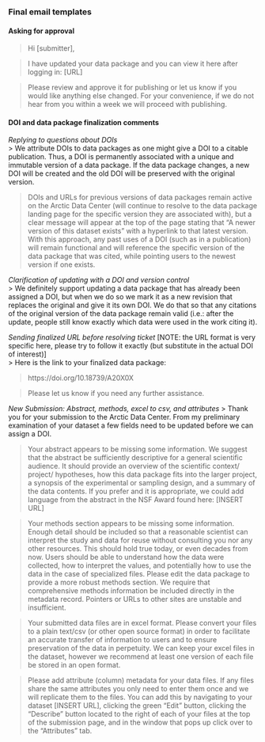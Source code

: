 ### Final email templates

#### Asking for approval

> Hi [submitter],

> I have updated your data package and you can view it here after logging in: [URL]

> Please review and approve it for publishing or let us know if you would like anything else changed. For your convenience, if we do not hear from you within a week we will proceed with publishing.


#### DOI and data package finalization comments

*Replying to questions about DOIs*  
> We attribute DOIs to data packages as one might give a DOI to a citable publication. Thus, a DOI is permanently associated with a unique and immutable version of a data package. If the data package changes, a new DOI will be created and the old DOI will be preserved with the original version.

> DOIs and URLs for previous versions of data packages remain active on the Arctic Data Center (will continue to resolve to the data package landing page for the specific version they are associated with), but a clear message will appear at the top of the page stating that “A newer version of this dataset exists” with a hyperlink to that latest version. With this approach, any past uses of a DOI (such as in a publication) will remain functional and will reference the specific version of the data package that was cited, while pointing users to the newest version if one exists.

*Clarification of updating with a DOI and version control*  
> We definitely support updating a data package that has already been assigned a DOI, but when we do so we mark it as a new revision that replaces the original and give it its own DOI. We do that so that any citations of the original version of the data package remain valid (i.e.: after the update, people still know exactly which data were used in the work citing it).

*Sending finalized URL before resolving ticket*
[NOTE: the URL format is very specific here, please try to follow it exactly (but substitute in the actual DOI of interest)]  
> Here is the link to your finalized data package:

> https://doi.org/10.18739/A20X0X

> Please let us know if you need any further assistance.

*New Submission: Abstract, methods, excel to csv, and attributes*
> Thank you for your submission to the Arctic Data Center.  From my preliminary examination of your dataset a few fields need to be updated before we can assign a DOI. 
 
> Your abstract appears to be missing some information. We suggest that the abstract be sufficiently descriptive for a general scientific audience. It should provide an overview of the scientific context/ project/ hypotheses, how this data package fits into the larger project, a synopsis of the experimental or sampling design, and a summary of the data contents. If you prefer and it is appropriate, we could add language from the abstract in the NSF Award found here: [INSERT URL]
 
> Your methods section appears to be missing some information. Enough detail should be included so that a reasonable scientist can interpret the study and data for reuse without consulting you nor any other resources. This should hold true today, or even decades from now. Users should be able to understand how the data were collected, how to interpret the values, and potentially how to use the data in the case of specialized files. Please edit the data package to provide a more robust methods section. We require that comprehensive methods information be included directly in the metadata record. Pointers or URLs to other sites are unstable and insufficient.

> Your submitted data files are in excel format. Please convert your files to a plain text/csv (or other open source format) in order to facilitate an accurate transfer of information to users and to ensure preservation of the data in perpetuity.  We can keep your excel files in the dataset, however we recommend at least one version of each file be stored in an open format.
 
> Please add attribute (column) metadata for your data files.  If any files share the same attributes you only need to enter them once and we will replicate them to the files.  You can add this by navigating to your dataset [INSERT URL], clicking the green “Edit” button, clicking the “Describe” button located to the right of each of your files at the top of the submission page, and in the window that pops up click over to the “Attributes” tab.

